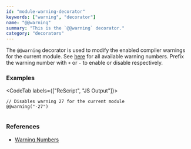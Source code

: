 ```yaml
---
id: "module-warning-decorator"
keywords: ["warning", "decorator"]
name: "@@warning"
summary: "This is the `@@warning` decorator."
category: "decorators"
---
```


The `@@warning` decorator is used to modify the enabled compiler warnings for the current module. See [here](/docs/manual/latest/warning-numbers) for all available warning numbers. Prefix the warning number with `+` or `-` to enable or disable respectively.

### Examples

<CodeTab labels={["ReScript", "JS Output"]}>

```res
// Disables warning 27 for the current module
@@warning("-27")
```

```js

```

</CodeTab>

### References

- [Warning Numbers](/docs/manual/latest/warning-numbers)

